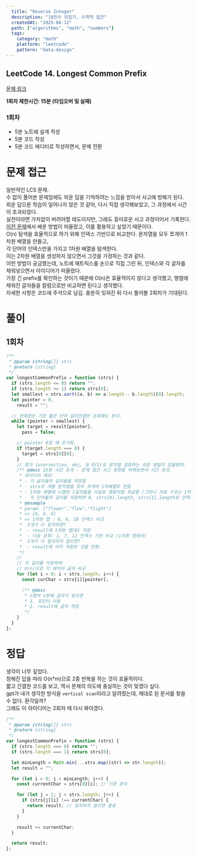 ```yaml
---
  title: "Reverse Integer"
  description: "10진수 뒤집기. 수학적 접근"
  createdAt: "2025-06-12"
  path: ["algorithms", "math", "numbers"] 
  tags:
    category: "math"
    platform: "leetcode"
    pattern: "data-design"
---
```


## LeetCode 14. Longest Common Prefix

[문제 링크](https://leetcode.com/problems/longest-common-prefix/)

**1회차 제한시간: 15분 (타임오버 및 실패)**

### 1회차

- 5분 노트에 설계 작성
- 5분 코드 작성
- 5분 코드 에디터로 작성하면서, 문제 전환

# 문제 접근

일반적인 LCS 문제. <br/>
수 없이 풀어본 문제임에도 외운 답을 기억하려는 느낌을 받아서 사고에 방해가 된다. <br/>
외운 답으론 학습이 일어나지 않은 것 같아, 다시 직접 생각해보았고, 그 과정에서 시간이 초과되었다. <br/>
실전이라면 가차없이 버려야할 태도이지만, 그래도 흥미로운 사고 과정이어서 기록한다.<br/>
[이전 문제]('/algorithms/string/6-zigzag-conversion/')에서 배운 방법이 떠올랐고, 이를 활용하고 싶었기 때문이다. <br/>
O(n) 탐색을 효율적으로 하기 위해 인덱스 기반으로 비교한다. 문자열을 모두 쪼개어 1차원 배열을 만들고,<br/>
각 단어의 인덱스만을 가지고 1차원 배열을 탐색한다. <br/>
이는 2차원 배열을 생성하지 않으면서 그것을 가정하는 것과 같다. <br/>
이런 방법이 궁금했는데, 노트에 매트릭스를 손으로 직접 그린 뒤, 인덱스와 각 글자를 채워넣으면서 아이디어가 떠올랐다. <br/>
가장 긴 prefix를 확인하는 것이기 때문에 O(n)은 효율적이지 않다고 생각했고, 행렬에 채워진 글자들을 칼럼으로만 비교하면 된다고 생각했다.<br/>
자세한 사항은 코드에 주석으로 남김. 충분히 잊혀진 뒤 다시 풀어볼 2회차가 기대된다.

# 풀이

## 1회차

```js
/**
 * @param {string[]} strs
 * @return {string}
 */
var longestCommonPrefix = function (strs) {
  if (strs.length <= 0) return "";
  if (strs.length <= 1) return strs[0];
  let smallest = strs.sort((a, b) => a.length - b.length)[0].length;
  let pointer = 0,
    result = "";

  // 반복문은 가장 짧은 단어 길이만큼만 순회해도 된다.
  while (pointer < smallest) {
    let target = result[pointer],
      pass = false;

    // pointer 0일 때 초기화.
    if (target.length === 0) {
      target = strs[0][0];
    }
    // 뭔가 intersection, obj, 등 O(1)로 문자열 검증하는 쉬운 방법이 있을텐데.
    /** @desc 15분 시간 초과 - 문제 접근 사고 방향을 바꿔보면서 시간 초과.
     * 아이디어 메모:
     * - 각 글자들의 길이들을 저장함
     * - strs의 개별 문자열을 모두 쪼개어 1차배열로 만듬
     * - 1차원 배열에 나열된 1글자들을 사실상 행렬처럼 취급함 (그러나 자료 구조는 1차임)
     * - 각 단어들의 길이를 저장하면 0, strs[0].length, strs[1].length로 인덱스 기반 비교 가능
     * @example
     * param: ["flower","flow","flight"]
     * => [6, 4, 6]
     * => 1차원 맵 : 0, 6, 10 인덱스 비교
     *  3개가 다 일치하면?
     *  - result에 1차원 맵[0] 저장
     *  - 다음 순회: 1, 7, 11 인덱스 기반 비교 (1차원 맵에서)
     *  3개가 다 일치하지 않으면?
     *  - result에 이미 저장된 것을 반환.
     */
    //
    // 각 길이를 저장하여
    // O(n)으로 각 레이어 글자 비교
    for (let i = 0; i < strs.length; i++) {
      const curChar = strs[i][pointer];

      /** @desc
       * n행의 n번째 글자가 맞으면
       * 1. 포인터 이동
       * 2. result에 글자 저장
       */
    }
  }
};
```

# 정답

생각이 너무 깊었다. <br/>
정해진 답을 따라 O(n\*m)으로 2중 반복을 하는 것이 효율적이다. <br/>
짧고 간결한 코드를 보고, 역시 문제의 의도에 충실하는 것이 맞겠다 싶다. <br/>
gpt가 내가 생각한 방식을 `vertical scan`이라고 알려줬는데, 제대로 된 문서를 찾을 수 없다. 환각일까? <br/>
그래도 이 아이디어는 2회차 때 다시 봐야겠다.


```js
/**
 * @param {string[]} strs
 * @return {string}
 */
var longestCommonPrefix = function (strs) {
  if (strs.length === 0) return "";
  if (strs.length === 1) return strs[0];

  let minLength = Math.min(...strs.map((str) => str.length));
  let result = "";

  for (let i = 0; i < minLength; i++) {
    const currentChar = strs[0][i]; // 기준 문자

    for (let j = 1; j < strs.length; j++) {
      if (strs[j][i] !== currentChar) {
        return result; // 일치하지 않으면 종료
      }
    }

    result += currentChar;
  }

  return result;
};
```
